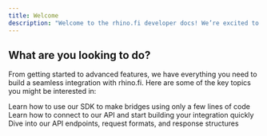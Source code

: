 ```yaml
---
title: Welcome
description: "Welcome to the rhino.fi developer docs! We’re excited to help you integrate our solution quickly and easily. This guide is designed to get you up and running in no time, with everything you need to make integration smooth and efficient. Let's get started!"
---
```


## What are you looking to do?

From getting started to advanced features, we have everything you need to build a seamless integration with rhino.fi. Here are some of the key topics you might be interested in:

<CardGroup cols={2}>
  <Card
    title="Integrate our SDK"
    icon="code"
    href="/sdk/quickstart"
  >
    Learn how to use our SDK to make bridges using only a few lines of code
  </Card>
  <Card
    title="Integrate our API"
    icon="screwdriver-wrench"
    href="/api-integration/introduction"
  >
    Learn how to connect to our API and start building your integration quickly
  </Card>
  <Card
    title="API Reference"
    icon="code"
    href="/api-reference/introduction"
  >
    Dive into our API endpoints, request formats, and response structures
  </Card>
</CardGroup>

